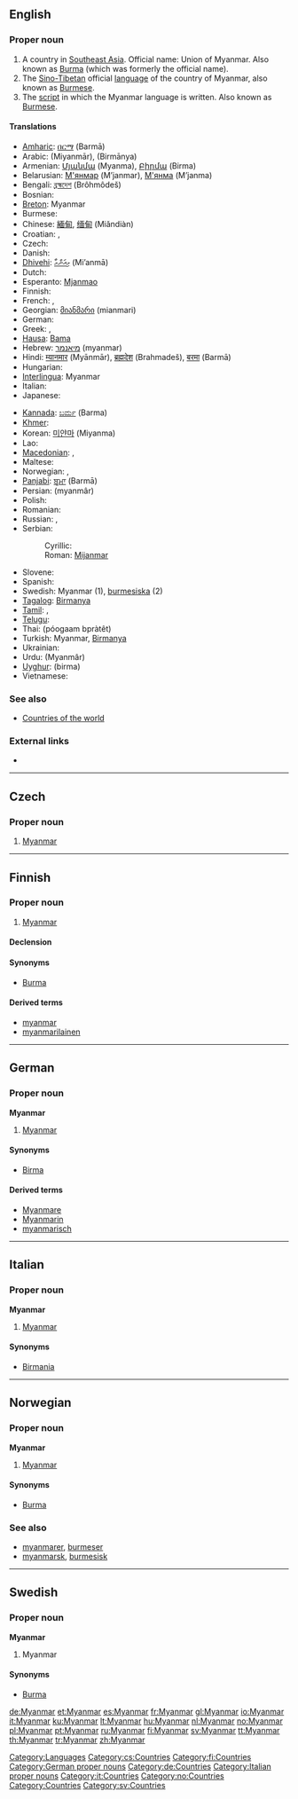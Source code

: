 {{also|myanmar}}
==English==
{{wikipedia}}

===Proper noun===
{{en-proper noun}}

# A country in [[Southeast Asia]]. Official name: Union of Myanmar. Also known as [[Burma]] (which was formerly the official name).
# The [[Sino-Tibetan]] official [[language]] of the country of Myanmar, also known as [[Burmese]].
# The [[script]] in which the Myanmar language is written. Also known as [[Burmese]].

====Translations====
{{trans-top|Southeast Asian country}}
* [[Amharic]]: [[በርማ]] (Barmā)
* Arabic: {{Arab|[[ميانمار]]}} (Miyanmār), {{Arab|[[برمانيا]]}} (Birmānya)
* Armenian: [[Մյանմա]] (Myanma), [[Բիրմա]] (Birma)
* Belarusian: [[М'янмар]] (M’janmar), [[М'янма]] (M’janma)
* Bengali: [[ব্রহ্মদেশ]] (Brôhmôdeš)
* Bosnian: {{t-|bs|Mijanmar|m}}
* [[Breton]]: Myanmar
* Burmese: {{t-|my|မြန်မာ|tr=myanma|sc=Mymr|xs=Burmese}}
* Chinese: [[緬甸]], [[缅甸]] (Miǎndiàn)
* Croatian: {{t-|hr|Mianmar|m}}, {{t-|hr|Mjanma|f}}
* Czech: {{t-|cs|Myanmar}}
* Danish: {{t-|da|Myanmar}}
* [[Dhivehi]]: [[މިއަންމާ]] (Mi’anmā)
* Dutch: {{t+|nl|Myanmar}}
* Esperanto: [[Mjanmao]]
* Finnish: {{t+|fi|Myanmar}}
* French: {{t+|fr|Myanmar}}, {{t+|fr|Birmanie}}
* Georgian: [[მიანმარი]] (mianmari)
* German: {{t+|de|Myanmar}}
* Greek: {{t-|el|Βιρμανία|f|tr=virmanía|sc=Grek}}, {{t-|el|Μυανμάρ|n|tr=mianmár|sc=Grek}}
* [[Hausa]]: [[Bama]]
* Hebrew: [[מיאנמר]] (myanmar)
* Hindi: [[म्यानमार]] (Myānmār), [[ब्रह्मदेश]] (Brahmadeš), [[बरमा]] (Barmā)
* Hungarian: {{t+|hu|Mianmar}}
* [[Interlingua]]: Myanmar
* Italian: {{t+|it|Myanmar}}
* Japanese: {{t+|ja|ミャンマー|tr=Myanmā|sc=Jpan}}
{{trans-mid}}
* [[Kannada]]: [[ಬರ್ಮ]] (Barma)
* [[Khmer]]: {{t|km|ប្រទេសមីយ៉ាន់ម៉ា|tr=bprədtēh mīyānmā|sc=Khmr}}
* Korean: [[미얀마]] (Miyanma)
* Lao: {{t-|lo|ພະມ້າ|tr=phamaa|sc=Laoo|xs=Lao}}
* [[Macedonian]]: {{t|mk|Мјанмар|m|tr=Mjánmar|sc=Cyrl|xs=Macedonian}},  {{t-|mk|Бурма|f|tr=Búrma|sc=Cyrl|xs=Macedonian}}
* Maltese: {{t-|mt|Mjanmar|xs=Maltese}}
* Norwegian: {{t+|no|Myanmar}}, {{t-|no|Burma}}
* [[Panjabi]]: [[ਬਰ੍ਮਾ]] (Barmā)
* Persian: {{fa-Arab|[[میانمار]]}} (myanmâr)
* Polish: {{t+|pl|Myanmar}}
* Romanian: {{t-|ro|Myanmar|n}}
* Russian: {{t-|ru|Мьянма|f|tr=M’jánma|sc=Cyrl}}, {{t-|ru|Бирма|f|tr=Bírma|sc=Cyrl}}
* Serbian:
*: Cyrillic: {{t-|sr|Мијанмар|m|sc=Cyrl}}
*: Roman: [[Mijanmar#Serbian|Mijanmar]] {{m}}
* Slovene: {{t+|sl|Mjanmar}}
* Spanish: {{t+|es|Myanmar|m}}
* Swedish: Myanmar (1), [[burmesiska]] (2)
* [[Tagalog]]: [[Birmanya]]
* [[Tamil]]: {{t|ta|மியான்மார்|tr=Miyānmār|xs=Tamil}}, {{t|ta|பர்மா|tr=Parmā|xs=Tamil}}
* [[Telugu]]: {{t|te|బర్మా|tr=Barmā|sc=Telu}}
* Thai: {{Thai|[[พุกามประเทศ]]}} (póogaam bpràtêt)
* Turkish: Myanmar, [[Birmanya]]
* Ukrainian: {{t|uk|М'янмар|m|tr=M’janmar|sc=Cyrl|xs=Ukrainian}}
* Urdu: {{ur-Arab|[[میانمار]]}} (Myanmâr)
* [[Uyghur]]: {{ug-Arab|[[ﺑﯩﺮﻣﺎ]]}} (birma)
* Vietnamese: {{t|vi|Miến Điện|xs=Vietnamese}}
{{trans-bottom}}

===See also===
* [[Appendix:Countries of the world|Countries of the world]]

===External links===
* {{ethnologue|code=mya}}

[[Category:Languages]]

----

==Czech==

===Proper noun===
{{cs-proper noun|g=}}

# [[#English|Myanmar]]

[[Category:cs:Countries]]

----

==Finnish==
{{wikipedia|lang=fi}}

===Proper noun===
{{infl|fi|proper noun}}

# [[#English|Myanmar]]

====Declension====
{{fi-decl-risti|Myanmar|np=1}}

====Synonyms====
* [[Burma#Finnish|Burma]]

====Derived terms====
* [[myanmar]]
* [[myanmarilainen]]

[[Category:fi:Countries]]

----

==German==
{{wikipedia|lang=de}}

===Proper noun===
'''Myanmar''' {{n}}

# [[#English|Myanmar]]

====Synonyms====
* [[Birma]]

====Derived terms====
* [[Myanmare]]
* [[Myanmarin]]
* [[myanmarisch]]

[[Category:German proper nouns]]
[[Category:de:Countries]]

----

==Italian==
{{wikipedia|lang=it}}

===Proper noun===
'''Myanmar''' {{m}}

# [[#English|Myanmar]]

====Synonyms====
* [[Birmania]]

[[Category:Italian proper nouns]]
[[Category:it:Countries]]

----

==Norwegian==

===Proper noun===
'''Myanmar'''

# [[#English|Myanmar]] {{italbrac|official, but rarely used}}

====Synonyms====
* [[Burma#Norwegian|Burma]]

===See also===
* [[myanmarer]], [[burmeser]]
* [[myanmarsk]], [[burmesisk]]

[[Category:no:Countries]]

----

==Swedish==

===Proper noun===
'''Myanmar'''

# Myanmar

====Synonyms====
* [[Burma]]

[[Category:Countries]]
[[Category:sv:Countries]]

[[de:Myanmar]]
[[et:Myanmar]]
[[es:Myanmar]]
[[fr:Myanmar]]
[[gl:Myanmar]]
[[io:Myanmar]]
[[it:Myanmar]]
[[ku:Myanmar]]
[[lt:Myanmar]]
[[hu:Myanmar]]
[[nl:Myanmar]]
[[no:Myanmar]]
[[pl:Myanmar]]
[[pt:Myanmar]]
[[ru:Myanmar]]
[[fi:Myanmar]]
[[sv:Myanmar]]
[[tt:Myanmar]]
[[th:Myanmar]]
[[tr:Myanmar]]
[[zh:Myanmar]]